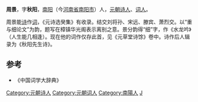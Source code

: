 '''周景'''，字'''秋阳'''，[[南阳|南阳]]（今[[河南省|河南省]][[南阳市|南阳市]]）人，[[元朝|元朝]][[诗人|诗人]]、[[词人|词人]]。

周景能[[诗|诗]]作[[词|词]]，《元诗选癸集》有收录。结交刘将孙、宋远、滕宾、萧烈交。以“重与细论文”为韵，题写在樟镇华光阁表示离别之意。景分韵得“细”字，作《水龙吟》（人生能几相逢）。现在他的词作仅存此首，见《元草堂诗馀》卷中。诗作后人辑录为《秋阳先生诗》。
==参考==
* 《中国词学大辞典》
{{元朝人物小作品}}
{{DEFAULTSORT:Zhou周}}
[[Category:元朝诗人|Category:元朝诗人]]
[[Category:元朝词人|Category:元朝词人]]
[[Category:南陽人|Category:南陽人]]
[[Category:周姓|J]]
